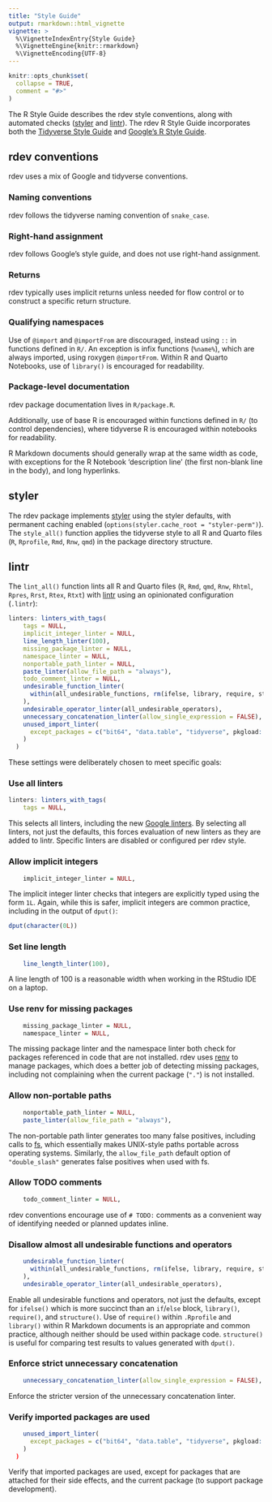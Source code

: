 ```yaml
---
title: "Style Guide"
output: rmarkdown::html_vignette
vignette: >
  %\VignetteIndexEntry{Style Guide}
  %\VignetteEngine{knitr::rmarkdown}
  %\VignetteEncoding{UTF-8}
---
```


```r
knitr::opts_chunk$set(
  collapse = TRUE,
  comment = "#>"
)
```

The R Style Guide describes the rdev style conventions, along with automated checks
([styler](https://styler.r-lib.org) and [lintr](https://lintr.r-lib.org)). The rdev R Style Guide
incorporates both the [Tidyverse Style Guide](https://style.tidyverse.org) and
[Google's R Style Guide](https://google.github.io/styleguide/Rguide.html).

## rdev conventions

rdev uses a mix of Google and tidyverse conventions.

### Naming conventions

rdev follows the tidyverse naming convention of `snake_case`.

### Right-hand assignment

rdev follows Google's style guide, and does not use right-hand assignment.

### Returns

rdev typically uses implicit returns unless needed for flow control or to construct a specific
return structure.

### Qualifying namespaces

Use of `@import` and `@importFrom` are discouraged, instead using `::` in functions defined in `R/`.
An exception is infix functions (`%name%`), which are always imported, using roxygen `@importFrom`.
Within R and Quarto Notebooks, use of `library()` is encouraged for readability.

### Package-level documentation

rdev package documentation lives in `R/package.R`.

Additionally, use of base R is encouraged within functions defined in `R/` (to control
dependencies), where tidyverse R is encouraged within notebooks for readability.

R Markdown documents should generally wrap at the same width as code, with exceptions for the R
Notebook 'description line' (the first non-blank line in the body), and long hyperlinks.

## styler

The rdev package implements [styler](https://styler.r-lib.org) using the styler defaults, with
permanent caching enabled (`options(styler.cache_root = "styler-perm")`). The `style_all()` function
applies the tidyverse style to all R and Quarto files (`R`, `Rprofile`, `Rmd`, `Rnw`, `qmd`) in the
package directory structure.

## lintr

The `lint_all()` function lints all R and Quarto files (`R`, `Rmd`, `qmd`, `Rnw`, `Rhtml`, `Rpres`,
`Rrst`, `Rtex`, `Rtxt`) with [lintr](https://lintr.r-lib.org) using an opinionated
configuration (`.lintr`):

```r
linters: linters_with_tags(
    tags = NULL,
    implicit_integer_linter = NULL,
    line_length_linter(100),
    missing_package_linter = NULL,
    namespace_linter = NULL,
    nonportable_path_linter = NULL,
    paste_linter(allow_file_path = "always"),
    todo_comment_linter = NULL,
    undesirable_function_linter(
      within(all_undesirable_functions, rm(ifelse, library, require, structure))
    ),
    undesirable_operator_linter(all_undesirable_operators),
    unnecessary_concatenation_linter(allow_single_expression = FALSE),
    unused_import_linter(
      except_packages = c("bit64", "data.table", "tidyverse", pkgload::pkg_name("."))
    )
  )
```

These settings were deliberately chosen to meet specific goals:

### Use all linters

```r
linters: linters_with_tags(
    tags = NULL,
```

This selects all linters, including the new
[Google linters](https://lintr.r-lib.org/news/index.html#google-linters-3-0-0). By selecting all
linters, not just the defaults, this forces evaluation of new linters as they are added to lintr.
Specific linters are disabled or configured per rdev style.

### Allow implicit integers

```r
    implicit_integer_linter = NULL,
```

The implicit integer linter checks that integers are explicitly typed using the form `1L`. Again,
while this is safer, implicit integers are common practice, including in the output of `dput()`:

```r
dput(character(0L))
```

### Set line length

```r
    line_length_linter(100),
```

A line length of 100 is a reasonable width when working in the RStudio IDE on a laptop.

### Use renv for missing packages

```r
    missing_package_linter = NULL,
    namespace_linter = NULL,
```

The missing package linter and the namespace linter both check for packages referenced in code that
are not installed. rdev uses [renv](https://rstudio.github.io/renv/) to manage packages, which does
a better job of detecting missing packages, including not complaining when the current package
(`"."`) is not installed.

### Allow non-portable paths

```r
    nonportable_path_linter = NULL,
    paste_linter(allow_file_path = "always"),
```

The non-portable path linter generates too many false positives, including calls to
[fs](https://fs.r-lib.org), which essentially makes UNIX-style paths portable across operating
systems. Similarly, the `allow_file_path` default option of `"double_slash"` generates false
positives when used with fs.

### Allow TODO comments

```r
    todo_comment_linter = NULL,
```

rdev conventions encourage use of `# TODO:` comments as a convenient way of identifying needed or
planned updates inline.

### Disallow almost all undesirable functions and operators

```r
    undesirable_function_linter(
      within(all_undesirable_functions, rm(ifelse, library, require, structure))
    ),
    undesirable_operator_linter(all_undesirable_operators),
```

Enable all undesirable functions and operators, not just the defaults, except for `ifelse()` which
is more succinct than an `if`/`else` block, `library()`, `require()`, and `structure()`. Use of
`require()` within `.Rprofile` and `library()` within R Markdown documents is an appropriate and
common practice, although neither should be used within package code. `structure()` is useful for
comparing test results to values generated with `dput()`.

### Enforce strict unnecessary concatenation

```r
    unnecessary_concatenation_linter(allow_single_expression = FALSE),
```

Enforce the stricter version of the unnecessary concatenation linter.

### Verify imported packages are used

```r
    unused_import_linter(
      except_packages = c("bit64", "data.table", "tidyverse", pkgload::pkg_name("."))
    )
  )
```

Verify that imported packages are used, except for packages that are attached for their side
effects, and the current package (to support package development).

